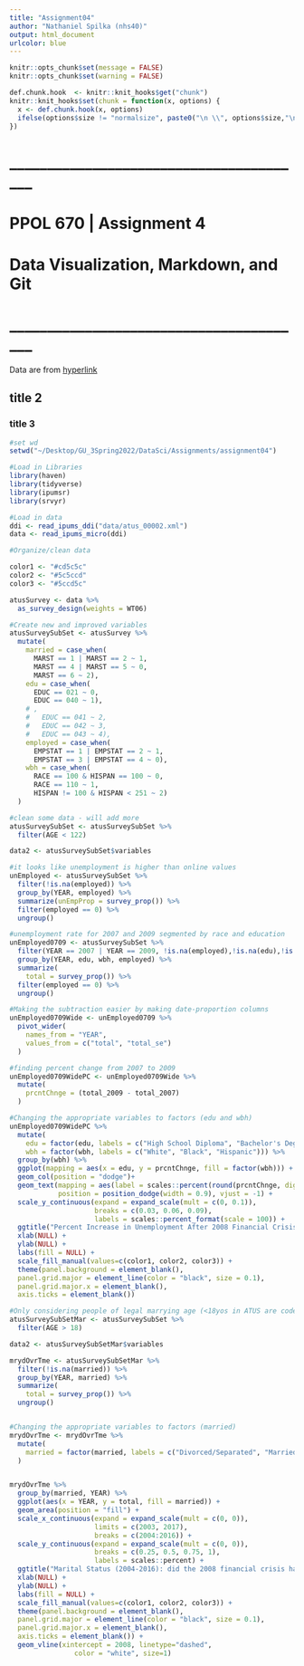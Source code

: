 ```yaml
---
title: "Assignment04"
author: "Nathaniel Spilka (nhs40)"
output: html_document
urlcolor: blue
---
```


```r
knitr::opts_chunk$set(message = FALSE)
knitr::opts_chunk$set(warning = FALSE)
```

```r
def.chunk.hook  <- knitr::knit_hooks$get("chunk")
knitr::knit_hooks$set(chunk = function(x, options) {
  x <- def.chunk.hook(x, options)
  ifelse(options$size != "normalsize", paste0("\n \\", options$size,"\n\n", x, "\n\n \\normalsize"), x)
})

```


# ________________________________________


# PPOL 670 | Assignment 4

# Data Visualization, Markdown, and Git

# ________________________________________

Data are from [hyperlink](https://www.atusdata.org/atus/) 

## title 2

### title 3



```r
#set wd
setwd("~/Desktop/GU_3Spring2022/DataSci/Assignments/assignment04")

#Load in Libraries
library(haven)
library(tidyverse)
library(ipumsr)
library(srvyr)

#Load in data
ddi <- read_ipums_ddi("data/atus_00002.xml")
data <- read_ipums_micro(ddi)

```



```r
#Organize/clean data

color1 <- "#cd5c5c"
color2 <- "#5c5ccd"
color3 <- "#5ccd5c"

atusSurvey <- data %>%
  as_survey_design(weights = WT06)

#Create new and improved variables
atusSurveySubSet <- atusSurvey %>%
  mutate(
    married = case_when(
      MARST == 1 | MARST == 2 ~ 1,
      MARST == 4 | MARST == 5 ~ 0,
      MARST == 6 ~ 2),
    edu = case_when(
      EDUC == 021 ~ 0,
      EDUC == 040 ~ 1),
    # ,
    #   EDUC == 041 ~ 2,
    #   EDUC == 042 ~ 3,
    #   EDUC == 043 ~ 4),
    employed = case_when(
      EMPSTAT == 1 | EMPSTAT == 2 ~ 1,
      EMPSTAT == 3 | EMPSTAT == 4 ~ 0),
    wbh = case_when(
      RACE == 100 & HISPAN == 100 ~ 0,
      RACE == 110 ~ 1,
      HISPAN != 100 & HISPAN < 251 ~ 2)
  )

#clean some data - will add more
atusSurveySubSet <- atusSurveySubSet %>%
  filter(AGE < 122)

data2 <- atusSurveySubSet$variables

```





```r

#it looks like unemployment is higher than online values
unEmployed <- atusSurveySubSet %>%
  filter(!is.na(employed)) %>%
  group_by(YEAR, employed) %>%
  summarize(unEmpProp = survey_prop()) %>%
  filter(employed == 0) %>%
  ungroup()

#unemployment rate for 2007 and 2009 segmented by race and education
unEmployed0709 <- atusSurveySubSet %>%
  filter(YEAR == 2007 | YEAR == 2009, !is.na(employed),!is.na(edu),!is.na(wbh)) %>%
  group_by(YEAR, edu, wbh, employed) %>%
  summarize(
    total = survey_prop()) %>%
  filter(employed == 0) %>%
  ungroup()

#Making the subtraction easier by making date-proportion columns
unEmployed0709Wide <- unEmployed0709 %>%
  pivot_wider(
    names_from = "YEAR",
    values_from = c("total", "total_se")
  )

#finding percent change from 2007 to 2009
unEmployed0709WidePC <- unEmployed0709Wide %>%
  mutate(
    prcntChnge = (total_2009 - total_2007)
  )

#Changing the appropriate variables to factors (edu and wbh)
unEmployed0709WidePC %>%
  mutate(
    edu = factor(edu, labels = c("High School Diploma", "Bachelor's Degree")),
    wbh = factor(wbh, labels = c("White", "Black", "Hispanic"))) %>%
  group_by(wbh) %>%
  ggplot(mapping = aes(x = edu, y = prcntChnge, fill = factor(wbh))) +
  geom_col(position = "dodge")+
  geom_text(mapping = aes(label = scales::percent(round(prcntChnge, digits = 3))), 
            position = position_dodge(width = 0.9), vjust = -1) +    
  scale_y_continuous(expand = expand_scale(mult = c(0, 0.1)),
                     breaks = c(0.03, 0.06, 0.09),
                     labels = scales::percent_format(scale = 100)) +
  ggtitle("Percent Increase in Unemployment After 2008 Financial Crisis (2007-2009)") +
  xlab(NULL) +
  ylab(NULL) +
  labs(fill = NULL) +
  scale_fill_manual(values=c(color1, color2, color3)) +
  theme(panel.background = element_blank(), 
  panel.grid.major = element_line(color = "black", size = 0.1),
  panel.grid.major.x = element_blank(),
  axis.ticks = element_blank())

```

```r

#Only considering people of legal marrying age (<18yos in ATUS are coded as "Never Married")
atusSurveySubSetMar <- atusSurveySubSet %>%
  filter(AGE > 18)

data2 <- atusSurveySubSetMar$variables

mrydOvrTme <- atusSurveySubSetMar %>%
  filter(!is.na(married)) %>%
  group_by(YEAR, married) %>%
  summarize(
    total = survey_prop()) %>%
  ungroup()


#Changing the appropriate variables to factors (married)
mrydOvrTme <- mrydOvrTme %>%
  mutate(
    married = factor(married, labels = c("Divorced/Separated", "Married", "Naver Married"))
  )


mrydOvrTme %>%
  group_by(married, YEAR) %>%
  ggplot(aes(x = YEAR, y = total, fill = married)) +
  geom_area(position = "fill") +
  scale_x_continuous(expand = expand_scale(mult = c(0, 0)),
                     limits = c(2003, 2017),
                     breaks = c(2004:2016)) +  
  scale_y_continuous(expand = expand_scale(mult = c(0, 0)),
                     breaks = c(0.25, 0.5, 0.75, 1),
                     labels = scales::percent) +
  ggtitle("Marital Status (2004-2016): did the 2008 financial crisis have an impact?") +
  xlab(NULL) +
  ylab(NULL) +
  labs(fill = NULL) +
  scale_fill_manual(values=c(color1, color2, color3)) +
  theme(panel.background = element_blank(), 
  panel.grid.major = element_line(color = "black", size = 0.1),
  panel.grid.major.x = element_blank(),
  axis.ticks = element_blank()) +
  geom_vline(xintercept = 2008, linetype="dashed", 
                color = "white", size=1)

```


```r







```

```r




```

```r




```
